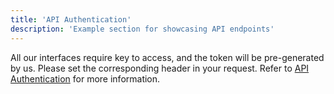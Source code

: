 ```yaml
---
title: 'API Authentication'
description: 'Example section for showcasing API endpoints'
---
```


All our interfaces require key to access, and the token will be pre-generated by us.
Please set the corresponding header in your request. Refer to [API Authentication](https://vipdocs.woox.io/#authentication) for more information.